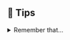 ## 🛟 Tips

<details>
  <summary>Remember that...</summary>
  <div>
    :::info
    Remember that buffers could be transformed to `utf8, hex, base64, latin,...` using the `toString()` [method][1].
    ```typescript
    let passwordAsBuffer: Buffer = someMethodThatReturnsABuffer();

    console.log(passwordAsBuffer.toString('hex')) // f32.....4ee
    console.log(passwordAsBuffer.toString('base64')) // 8OI.....ZQ=
    ```
    :::
  </div>
</details>

[1]: https://nodejs.org/api/buffer.html#buftostringencoding-start-end
